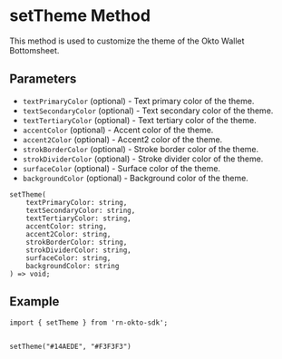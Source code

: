 
# setTheme Method
This method is used to customize the theme of the Okto Wallet Bottomsheet.

## Parameters
- `textPrimaryColor` (optional) - Text primary color of the theme.
- `textSecondaryColor` (optional) - Text secondary color of the theme.
- `textTertiaryColor` (optional) - Text tertiary color of the theme.
- `accentColor` (optional) - Accent color of the theme.
- `accent2Color` (optional) - Accent2 color of the theme.
- `strokBorderColor` (optional) - Stroke border color of the theme.
- `strokDividerColor` (optional) - Stroke divider color of the theme.
- `surfaceColor` (optional) - Surface color of the theme.
- `backgroundColor` (optional) - Background color of the theme.

```tsx copy
setTheme(
    textPrimaryColor: string, 
    textSecondaryColor: string, 
    textTertiaryColor: string, 
    accentColor: string, 
    accent2Color: string, 
    strokBorderColor: string, 
    strokDividerColor: string, 
    surfaceColor: string, 
    backgroundColor: string
) => void;
```

## Example
```tsx copy
import { setTheme } from 'rn-okto-sdk';


setTheme("#14AEDE", "#F3F3F3")
```
